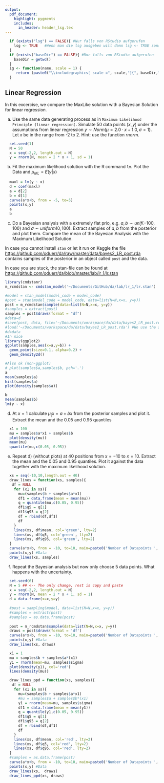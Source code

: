 ```yaml
---
output:
  pdf_document:
    highlight: pygments
    includes:
      in_header: header_lsg.tex
---
```


```r
  if (exists("lsg") == FALSE){ #Nur falls von RStudio aufgerufen
    lsg <- TRUE   #Wenn man die lsg ausgeben will dann lsg <- TRUE sonst 
  }
  if (exists("baseDir") == FALSE){ #Nur falls von RStudio aufgerufen
    baseDir = getwd()
  }
  ig <- function(name, scale = 1) {
     return (paste0("\\includegraphics[ scale =", scale,"]{", baseDir,"/", name, "}"))
  }
```

## Linear Regression

In this excercise, we compare the MaxLike solution with a Bayesian Solution for linear regression.

a)  Use the same data generating process as in `Maximum Likelihood Principle (linear regression)`. Simulate 50 data points $(x,y)$ under the assumptions from linear regression $y \sim Norm(\mu=2.0 \cdot x + 1.0, \sigma=1)$. Let $x$ be in the range from -2 to 2. Hint: use the function $rnorm$.

```r
  set.seed(1)
  N = 50
  x = seq(-2,2, length.out = N)
  y = rnorm(N, mean = 2 * x + 1, sd = 1)
```

b)  Fit the maximum likelihood solution with the R command `lm`. Plot the Data and $\mu_{ML} = E(y|x)$

```r
  maxl = lm(y ~ x)
  d = coef(maxl)
  a = d[2]
  b = d[1]
  curve(a*x+b, from = -5, to=5)
  points(x,y)
  a
  b
```

c)  Do a Bayesian analysis with a extremely flat prio, e.g. $a,b \sim unif(-100,100)$ and $\sigma \sim uniform(0,100)$. Extract samples of $a,b$ from the posterior and plot them. Compare the mean of the Bayesian Analysis with the Maximum Likelihood Solution.

In case you cannot install `stan` or let it run on Kaggle the file <https://github.com/oduerr/da/raw/master/data/bayes2_LR_post.rda> contains samples of the posterior in an object called `post` and the data.

In case you are stuck, the stan-file can be found at <https://github.com/oduerr/da/blob/master/lab/lr_1/lr.stan>

```r
library(cmdstanr)
m_rcmdstan <- cmdstan_model('~/Documents/GitHub/da/lab/lr_1/lr.stan')

#model = stan_model(model_code = model_code)
#post = stan(model_code = model_code, data=list(N=N,x=x, y=y))
post = m_rcmdstan$sample(data=list(N=N,x=x, y=y))
#samples = extract(post)
samples = post$draws(format = "df")
#data=d
#save(post, data, file='~/Documents/workspace/da/data/bayes2_LR_post.rda')
#load('~/Documents/workspace/da/data/bayes2_LR_post.rda') #We use the samples drawn before
#d=data
#In nice
library(ggplot2)
ggplot(samples,aes(x=a,y=b)) + 
  geom_point(size=0.1, alpha=0.2) + 
  geom_density2d() 

#Also ok (non-ggplot)
# plot(samples$a,samples$b, pch='.')
a
mean(samples$a) 
hist(samples$a)
plot(density(samples$a))

b
mean(samples$b)
lm(y ~ x)
```

d)  At $x=1$ calculate $\mu_|x = a+bx$ from the posterior samples and plot it. Extract the mean and the $0.05$ and $0.95$ quantiles

```r
  x1 = 100
  mu = samples$a*x1 + samples$b
  plot(density(mu))
  mean(mu)
  quantile(mu,c(0.05, 0.95))
```

e)  Repeat d) (without plots) at 40 positions from $x=-10$ to $x=10$. Extract the mean and the 0.05 and 0.95 quantiles. Plot it against the data together with the maximum likelihood solution.

```r
  xs = seq(-10,10,length.out = 40)
  draw_lines = function(xs, samples){
   df = NULL
    for (x1 in xs){
      mu=(samples$b + samples$a*x1)
      df1 = data.frame(mean = mean(mu))
      q = quantile(mu,c(0.05, 0.95))
      df1$q5 = q[1]
      df1$q95 = q[2]
      df = rbind(df,df1)
      df  
    }
    lines(xs, df$mean, col='green', lty=2)
    lines(xs, df$q5, col='green', lty=2)
    lines(xs, df$q95, col='green', lty=2)
  }
  curve(a*x+b, from = -10, to=10, main=paste0('Number of Datapoints ', N)) #ML
  points(x,y) #Data
  draw_lines(xs, samples)
```

f)  Repeat the Bayesian analysis but now only choose 5 data points. What happens with the uncertainty.

```r
  set.seed(6)
  N = 5 ## <-- The only change, rest is copy and paste
  x = seq(-2,2, length.out = N)
  y = rnorm(N, mean = 2 * x + 1, sd = 1)
  d = data.frame(x=x,y=y) 
  
  #post = sampling(model, data=list(N=N,x=x, y=y))
  #samples = extract(post)
  #samples = as.data.frame(post)
  
  post = m_rcmdstan$sample(data=list(N=N,x=x, y=y))
  draws = post$draws(format = 'df')
  curve(a*x+b, from = -10, to=10, main=paste0('Number of Datapoints ', N)) #ML
  points(x,y) #Data
  draw_lines(xs, draws)
```

<!-- g) Posterior Predictive Distribution: The solutions in e-f only describe how the distribution of the mean value $\mu|x$ changes, when you change $x$, they do not describe how the posterior predictive distribution $p(y|D)$ looks like. To simulate from that distribution sample $y_i$ from many posterior samples from $a_i$, $b_i$ which create $\mu_i|x$  (as above) and then sample from $y ~ Normal(\mu_i, \sigma_i)$. We restrict ourself to the point $x=1$ As in plot d) the density of $\mu$ and $y$ at $x=1$. -->

```r
  x1 = 1
  mu = samples$b + samples$a*(x1)
  y1 = rnorm(mean=mu, samples$sigma)
  plot(density(y1), col='red')
  lines(density(mu))
```

<!-- h) [Optional] Posterior Predictive for all x. This is not needed, in exercise of week 3 you will do this. -->

```r
  draw_lines_ppd = function(xs, samples){
   df = NULL
    for (x1 in xs){
      mu=(samples$b + samples$a*x1)
      #mu = samples$a + samples$b*(x1)
      y1 = rnorm(mean=mu, samples$sigma)
      df1 = data.frame(mean = mean(y1))
      q = quantile(y1,c(0.05, 0.95))
      df1$q5 = q[1]
      df1$q95 = q[2]
      df = rbind(df,df1)
      df  
    }
    lines(xs, df$mean, col='red', lty=2)
    lines(xs, df$q5, col='red', lty=2)
    lines(xs, df$q95, col='red', lty=2)
  }
  #samples = as.data.frame(post)
  curve(a*x+b, from = -10, to=10, main=paste0('Number of Datapoints ', N)) #ML
  points(x,y) #Data
  draw_lines(xs,  draws)
  draw_lines_ppd(xs, draws)
```

